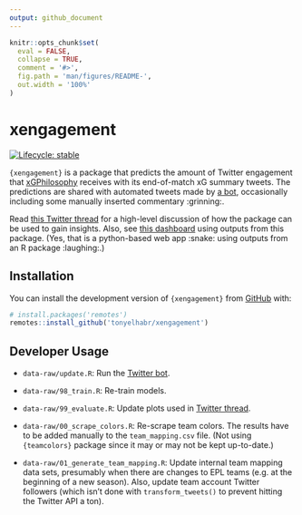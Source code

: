 ```yaml
---
output: github_document
---
```


<!-- README.md is generated from README.Rmd. Please edit that file -->

```r
knitr::opts_chunk$set(
  eval = FALSE,
  collapse = TRUE,
  comment = '#>',
  fig.path = 'man/figures/README-',
  out.width = '100%'
)
```

# xengagement

<!-- badges: start -->

[![Lifecycle: stable](https://img.shields.io/badge/lifecycle-stable-green.svg?style=flat-square)](https://lifecycle.r-lib.org/articles/stages.html#stable)

<!-- badges: end -->

`{xengagement}` is a package that predicts the amount of Twitter engagement that [xGPhilosophy](https://twitter.com/xGPhilosophy) receives with its end-of-match xG summary tweets. The predictions are shared with automated tweets made by [a bot](https://twitter.com/punditratio), occasionally including some manually inserted commentary :grinning:.

Read [this Twitter thread](https://twitter.com/TonyElHabr/status/1373277253572960258?s=20) for a high-level discussion of how the package can be used to gain insights. Also, see [this dashboard](https://xengagement.herokuapp.com/) using outputs from this package. (Yes, that is a python-based web app :snake: using outputs from an R package :laughing:.)

## Installation

You can install the development version of `{xengagement}` from [GitHub](https://github.com/) with:

```r
# install.packages('remotes')
remotes::install_github('tonyelhabr/xengagement')
```

## Developer Usage

-   `data-raw/update.R`: Run the [Twitter bot](https://twitter.com/punditratio).

-   `data-raw/98_train.R`: Re-train models.

-   `data-raw/99_evaluate.R`: Update plots used in [Twitter thread](https://twitter.com/TonyElHabr/status/1373277253572960258?s=20).

-   `data-raw/00_scrape_colors.R`: Re-scrape team colors. The results have to be added manually to the `team_mapping.csv` file. (Not using `{teamcolors}` package since it may or may not be kept up-to-date.)

-   `data-raw/01_generate_team_mapping.R`: Update internal team mapping data sets, presumably when there are changes to EPL teams (e.g. at the beginning of a new season). Also, update team account Twitter followers (which isn't done with `transform_tweets()` to prevent hitting the Twitter API a ton).
